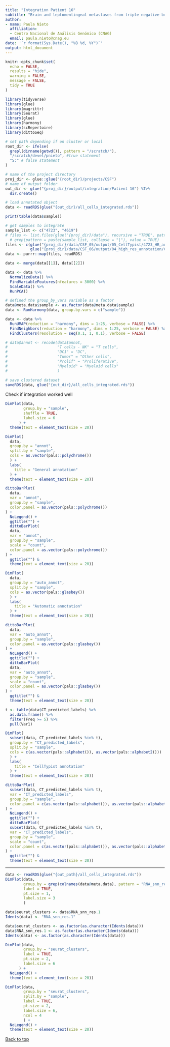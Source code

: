 ---
title: "Integration Patient 16"
subtitle: "Brain and leptomentingeal metastases from triple negative breast cancer"
author:
- name: Paula Nieto
  affiliation: 
  - Centro Nacional de Análisis Genómico (CNAG)
  email: paula.nieto@cnag.eu
date: '`r format(Sys.Date(), "%B %d, %Y")`'
output: html_document
---

```{r setup, include=FALSE}
knitr::opts_chunk$set(
  echo = FALSE,
  results = "hide",
  warning = FALSE,
  message = FALSE,
  tidy = TRUE
)
```

```{r set-params}
library(tidyverse)
library(glue)
library(magrittr)
library(Seurat)
library(glue)
library(harmony)
library(scRepertoire)
library(dittoSeq)

# set path depending if on cluster or local
root_dir <- ifelse(
  grepl(dirname(getwd()), pattern = "/scratch/"),
  "/scratch/devel/pnieto", #true statement
  "S:" # false statement
)

# name of the project directory
proj_dir <- glue::glue("{root_dir}/projects/CSF")
# name of output folder
out_dir <- glue("{proj_dir}/output/integration/Patient 16") %T>%
  dir.create()
```

```{r}
# load annotated object
data <- readRDS(glue("{out_dir}/all_cells_integrated.rds"))
```

```{r}
print(table(data$sample))
```

```{r eval = FALSE}
# get samples to integrate
sample_list <- c("4723", "4619")
# files <- list.files(glue("{proj_dir}/data"), recursive = "TRUE", pattern = "HR_automatic_annotated_CT.rds", full.names = TRUE) %>% 
  # grep(pattern = paste(sample_list, collapse = "|"), value = TRUE)
files <- c(glue("{proj_dir}/data/CSF_05/output/05_CellTypist/4723_HR_automatic_annotated_CT.rds"), 
           glue("{proj_dir}/data/CSF_06/output/04_high_res_annotation/CSF_06_4619_HR_automatic_annotated.rds"))
data <- purrr::map(files, readRDS)
```

```{r eval = FALSE}
data <- merge(data[[1]], data[[2]])

data <- data %>%
  NormalizeData() %>% 
  FindVariableFeatures(nfeatures = 3000) %>%
  ScaleData() %>%
  RunPCA()

# defined the group_by_vars variable as a factor
data@meta.data$sample <- as.factor(data@meta.data$sample)
data <- RunHarmony(data, group.by.vars = c("sample"))

data <- data %>%
  RunUMAP(reduction = "harmony", dims = 1:25, verbose = FALSE) %>%
  FindNeighbors(reduction = "harmony", dims = 1:25, verbose = FALSE) %>%
  FindClusters(resolution = seq(0.1, 1, 0.1), verbose = FALSE)

# data$annot <- recode(data$annot,
#                      "T cells - NK" = "T cells",
#                      "DC1" = "DC", 
#                      "Tumor" = "Other cells",
#                      "Prolif" = "Proliferative",
#                      "Myeloid" = "Myeloid cells"
#                      )

# save clustered dataset
saveRDS(data, glue("{out_dir}/all_cells_integrated.rds"))
```

Check if integration worked well

```{r}
DimPlot(data, 
        group.by = "sample",
        shuffle = TRUE,
        label.size = 6
      ) + 
  theme(text = element_text(size = 20))
```

```{r fig.width=10}
DimPlot(
  data, 
  group.by = "annot", 
  split.by = "sample",
  cols = as.vector(pals::polychrome())
  ) +
  labs(
    title = "General annotation"
  ) +
  theme(text = element_text(size = 20))
```

```{r}
dittoBarPlot(
  data,
  var = "annot",
  group.by = "sample",
  color.panel = as.vector(pals::polychrome())
) +
  NoLegend() +
  ggtitle("") +
  dittoBarPlot(
  data,
  var = "annot",
  group.by = "sample", 
  scale = "count",
  color.panel = as.vector(pals::polychrome())
) +
  ggtitle("") &
  theme(text = element_text(size = 20))
```


```{r fig.width=10, eval = FALSE}
DimPlot(
  data, 
  group.by = "auto_annot", 
  split.by = "sample",
  cols = as.vector(pals::glasbey())
  ) +
  labs(
    title = "Automatic annotation"
  ) +
  theme(text = element_text(size = 20))
```

```{r eval = FALSE}
dittoBarPlot(
  data,
  var = "auto_annot",
  group.by = "sample",
  color.panel = as.vector(pals::glasbey())
) +
  NoLegend() +
  ggtitle("") +
  dittoBarPlot(
  data,
  var = "auto_annot",
  group.by = "sample", 
  scale = "count",
  color.panel = as.vector(pals::glasbey())
) +
  ggtitle("") &
  theme(text = element_text(size = 20))
```

```{r fig.width=15, eval = FALSE}
t <- table(data$CT_predicted_labels) %>% 
  as.data.frame() %>% 
  filter(Freq >= 5) %>% 
  pull(Var1)

DimPlot(
  subset(data, CT_predicted_labels %in% t), 
  group.by = "CT_predicted_labels", 
  split.by = "sample",
  cols = c(as.vector(pals::alphabet()), as.vector(pals::alphabet2()))
  ) +
  labs(
    title = "CellTypist annotation"
  ) +
  theme(text = element_text(size = 20))
```

```{r fig.width=15, eval = FALSE}
dittoBarPlot(
  subset(data, CT_predicted_labels %in% t), 
  var = "CT_predicted_labels",
  group.by = "sample",
  color.panel = c(as.vector(pals::alphabet()), as.vector(pals::alphabet2()))
) +
  NoLegend() +
  ggtitle("") +
  dittoBarPlot(
  subset(data, CT_predicted_labels %in% t), 
  var = "CT_predicted_labels",
  group.by = "sample", 
  scale = "count",
  color.panel = c(as.vector(pals::alphabet()), as.vector(pals::alphabet2()))
) +
  ggtitle("") &
  theme(text = element_text(size = 20))
```

***

```{r fig.width=10, fig.height=10, eval = FALSE}
data <- readRDS(glue("{out_path}/all_cells_integrated.rds"))
DimPlot(data, 
        group.by = grep(colnames(data@meta.data), pattern = "RNA_snn_res", value = TRUE),
        label = TRUE,
        pt.size = 1,
        label.size = 3
        )

data$seurat_clusters <- data$RNA_snn_res.1
Idents(data) <- "RNA_snn_res.1"

data$seurat_clusters <- as.factor(as.character(Idents(data)))
data$RNA_snn_res.1 <- as.factor(as.character(Idents(data)))
Idents(data) <- as.factor(as.character(Idents(data)))
```

```{r eval = FALSE}
DimPlot(data, 
        group.by = "seurat_clusters",
        label = TRUE,
        pt.size = 2,
        label.size = 6
      ) + 
  NoLegend() +
  theme(text = element_text(size = 20))
```

```{r eval = FALSE}
DimPlot(data, 
        group.by = "seurat_clusters",
        split.by = "sample",
        label = TRUE,
        pt.size = 2,
        label.size = 6,
        ncol = 4
        ) + 
  NoLegend() +
  theme(text = element_text(size = 20)) 
```

<a href="#top">Back to top</a>

